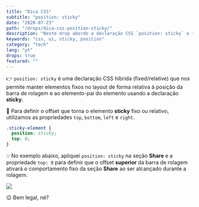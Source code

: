```yaml
---
title: "Dica CSS"
subtitle: "position: sticky"
date: "2020-07-23"
path: "/drops/dica-css-position-sticky/"
description: "Neste drop abordo a declaração CSS `position: sticky` e falo como ela possibilita manter elementos fixos relativos à barra de rolagem."
keywords: "css, ui, sticky, position"
category: "tech"
lang: "pt"
drops: true
featured: ""
---
```



<Drop>

👉 `position: sticky` é uma declaração CSS híbrida (fixed/relative) que nos permite manter elementos fixos no layout de forma relativa à posição da barra de rolagem e ao elemento-pai do elemento usando a declaração **sticky**.

🔄 Para definir o offset que torna o elemento **sticky** fixo ou relativo, utilizamos as propriedades `top`, `bottom`, `left` e `right`.

```css
.sticky-element {
  position: sticky;
  top: 0;
}
```

💡 No exemplo abaixo, apliquei `position: sticky` na seção **Share** e a propriedade `top: 0` para definir que o offset **superior** da barra de rolagem ativará o comportamento fixo da seção **Share** ao ser alcançado durante a rolagem.

![](https://user-images.githubusercontent.com/1680157/87885417-3bbe1800-c9ec-11ea-9648-8b9ca2fb9f1c.gif)

😉 Bem legal, né?

</Drop>
